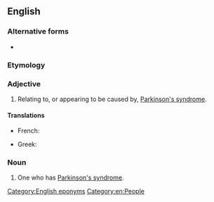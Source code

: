 {{also|Parkinsonian}}
==English==

===Alternative forms===
* {{l|en|Parkinsonian}}

===Etymology===
{{suffix|en|Parkinson|ian}}

===Adjective===
{{en-adj|-}}

# {{lb|en|neurology|disease}} Relating to, or appearing to be caused by, [[Parkinson's syndrome]].

====Translations====
{{trans-top}}
* French: {{t+|fr|parkinsonien}}
{{trans-mid}}
* Greek: {{t|el|παρκινσονικός|m}}
{{trans-bottom}}

===Noun===
{{en-noun}}

# {{lb|en|neurology|disease}} One who has [[Parkinson's syndrome]].

[[Category:English eponyms]]
[[Category:en:People]]